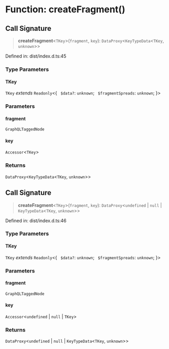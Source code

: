 # Function: createFragment()

## Call Signature

> **createFragment**\<`TKey`\>(`fragment`, `key`): `DataProxy`\<`KeyTypeData`\<`TKey`, `unknown`\>\>

Defined in: dist/index.d.ts:45

### Type Parameters

#### TKey

`TKey` *extends* `Readonly`\<\{ ` $data?`: `unknown`; ` $fragmentSpreads`: `unknown`; \}\>

### Parameters

#### fragment

`GraphQLTaggedNode`

#### key

`Accessor`\<`TKey`\>

### Returns

`DataProxy`\<`KeyTypeData`\<`TKey`, `unknown`\>\>

## Call Signature

> **createFragment**\<`TKey`\>(`fragment`, `key`): `DataProxy`\<`undefined` \| `null` \| `KeyTypeData`\<`TKey`, `unknown`\>\>

Defined in: dist/index.d.ts:46

### Type Parameters

#### TKey

`TKey` *extends* `Readonly`\<\{ ` $data?`: `unknown`; ` $fragmentSpreads`: `unknown`; \}\>

### Parameters

#### fragment

`GraphQLTaggedNode`

#### key

`Accessor`\<`undefined` \| `null` \| `TKey`\>

### Returns

`DataProxy`\<`undefined` \| `null` \| `KeyTypeData`\<`TKey`, `unknown`\>\>
